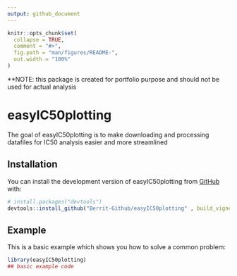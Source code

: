 ```yaml
---
output: github_document
---
```


<!-- README.md is generated from README.Rmd. Please edit that file -->

```r
knitr::opts_chunk$set(
  collapse = TRUE,
  comment = "#>",
  fig.path = "man/figures/README-",
  out.width = "100%"
)
```


**NOTE: this package is created for portfolio purpose and should not be used for actual analysis

# easyIC50plotting

<!-- badges: start -->
<!-- badges: end -->

The goal of easyIC50plotting is to make downloading and processing datafiles for IC50 analysis easier and more streamlined

## Installation

You can install the development version of easyIC50plotting from [GitHub](https://github.com/) with:

``` r
# install.packages("devtools")
devtools::install_github("Berrit-Github/easyIC50plotting" , build_vignettes = TRUE)
```

## Example

This is a basic example which shows you how to solve a common problem:

```r
library(easyIC50plotting)
## basic example code
```


